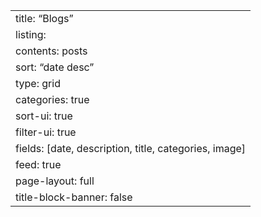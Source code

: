 ---
title: "Blogs"
listing:
  contents: posts
  sort: "date desc"
  type: grid
  categories: true
  sort-ui: true
  filter-ui: true
  fields: [date, description, title, categories, image]
  feed: true
page-layout: full
title-block-banner: false
---